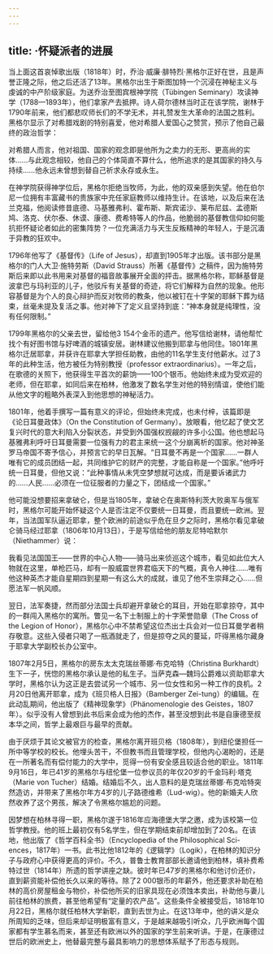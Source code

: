```yaml
---
---
---
```

title: ·怀疑派者的进展
---




当上面这首哀悼歌出版（1818年）时，乔治·威廉·腓特烈·黑格尔正好在世，且是声誉正隆之际，他之后还活了13年。黑格尔出生于斯图加特一个沉浸在神秘主义与虔诚的中产阶级家庭。为送乔治至图宾根神学院（Tübingen Seminary）攻读神学（1788—1893年），他们拿家产去抵押。诗人荷尔德林当时正在该学院，谢林于1790年前来，他们都悲叹师长们的不学无术，并礼赞发生大革命的法国之胜利。黑格尔显示了对希腊戏剧的特别喜爱，他对希腊人爱国心之赞赏，预示了他自己最终的政治哲学：

对希腊人而言，他对祖国、国家的观念即是他所为之卖力的无形、更高尚的实体……与此观念相较，他自己的个体简直不算什么，他所追求的是其国家的持久与持续……他永远未曾想到替自己祈求永存或永生。



在神学院获得神学位后，黑格尔拒绝当牧师，为此，他的双亲感到失望。他在伯尔尼一位拥有丰富藏书的贵族家中充任家庭教师以维持生计。在该地，以及后来在法兰克福，他阅读修昔底德、马基雅弗利、霍布斯、斯宾诺沙、莱布尼兹、孟德斯鸠、洛克、伏尔泰、休谟、康德、费希特等人的作品，他脆弱的基督教信仰如何能抗拒怀疑论者如此的密集阵势？一位充满活力与天生反叛精神的年轻人，于是沉湎于异教的狂欢中。

1796年他写了《基督传》（Life of Jesus），却直到1905年才出版。该书部分是黑格尔的门人大卫·施特劳斯（David Strauss）所著《基督传》之稿件，因为施特劳斯后来即以此书用来对基督的福音故事展开全面的抨击。据黑格尔称，耶稣基督是波拿巴与玛利亚的儿子，他驳斥有关基督的奇迹，将它们解释为自然的现象。他形容基督是为个人的良心辩护而反对牧师的教条，他以被钉在十字架的耶稣下葬为结束，丝毫未提及复活之事。他对神下了定义且坚持到底：“神本身就是纯理性，没有任何限制。”

1799年黑格尔的父亲去世，留给他3 154个金币的遗产。他写信给谢林，请他帮忙找个有好图书馆与好啤酒的城镇安居。谢林建议他搬到耶拿与他同住。1801年黑格尔迁居耶拿，并获许在耶拿大学担任助教，由他的11名学生支付他薪水。过了3年的此种生活，他方被任为特别教授（professor extraordinarius）。一年之后，在歌德的关照下，他获得生平首次的薪饷——100个银币。他始终未成为受欢迎的老师，但在耶拿，如同后来在柏林，他激发了数名学生对他的特别情谊，使他们能从他文字的粗略外表深入到他思想的神秘活力。

1801年，他着手撰写一篇有意义的评论，但始终未完成，也未付梓，该篇即是《论日耳曼政体》（On the Constitution of Germany）。放眼看，他忆起了使文艺复兴时代的意大利陷入分裂状态，并受到外国强权觊觎的许多小公国。他也想起马基雅弗利呼吁日耳曼需要一位强有力的君主来统一这个分崩离析的国家。他对神圣罗马帝国不寄予信心，并预言它的早日瓦解。“日耳曼不再是一个国家……一群人唯有它的成员团结一起，共同维护它的财产的完整，才能自称是一个国家。”他呼吁统一日耳曼，但他又说：“此种事情从未凭空梦想就可达成，而是要诉诸武力的……人民……必须在一位征服者的力量之下，团结成一个国家。”

他可能没想要招来拿破仑，但是当1805年，拿破仑在奥斯特利茨大败奥军与俄军时，黑格尔可能开始怀疑这个人是否注定不仅要统一日耳曼，而且要统一欧洲。翌年，当法国军队逼近耶拿，整个欧洲的前途似乎危在旦夕之际时，黑格尔看见拿破仑骑马经过耶拿（1806年10月13日），于是写信给他的朋友尼特哈默尔（Niethammer）说：

我看见法国国王——世界的中心人物——骑马出来侦巡这个城市，看见如此位大人物就在这里，单枪匹马，却有一股威震世界君临天下的气概，真令人神往……唯有他这种英杰才能自星期四到星期一有这么大的成就，谁见了他不生崇拜之心……但愿法军一帆风顺。



翌日，法军奏捷，然而部分法国士兵却避开拿破仑的耳目，开始在耶拿掠夺，其中的一群闯入黑格尔的寓所。瞥见一名下士制服上的十字荣誉勋章（The Cross of the Legion of Honor），黑格尔心中不禁希望这位杰出士兵会对一位日耳曼学者稍存敬意。这些入侵者只喝了一瓶酒就走了，但是掠夺之风的蔓延，吓得黑格尔藏身于耶拿大学副校长办公室中。

1807年2月5日，黑格尔的房东太太克瑞丝蒂娜·布克哈特（Christina Burkhardt）生下一子，恍惚的黑格尔承认是他的私生子。当萨克森—魏玛公爵难以资助耶拿大学时，黑格尔认为这正是去尝试另一个城市、另一位女性和另一种工作的良机。2月20日他离开耶拿，成为《班贝格人日报》（Bamberger Zei-tung）的编辑。在此动乱期间，他出版了《精神现象学》（Phänomenologie des Geistes，1807年）。似乎没有人曾想到此书后来会成为他的杰作，甚至没想到此书是自康德至叔本华之间，哲学上最艰巨与最早的贡献。

由于厌烦于其论文被官方的检查，黑格尔离开班贝格（1808年），到纽伦堡担任一所中等学校的校长。他埋头苦干，不但教书而且管理学校，但他内心渴盼的，还是在一所著名而有偿付能力的大学中，觅得一份有安全感且较适合他的职业。1811年9月16日，年已41岁的黑格尔与纽伦堡一位参议员的年仅20岁的千金玛利·塔克（Marie von Tucher）结婚。结婚后不久，出人意料的是克瑞丝蒂娜·布克哈特突然造访，并带来了黑格尔年方4岁的儿子路德维希（Lud-wig）。他的新婚夫人欣然收养了这个男孩，解决了令黑格尔尴尬的问题。

因梦想在柏林寻得一职，黑格尔遂于1816年应海德堡大学之邀，成为该校第一位哲学教授。他的班上最初仅有5名学生，但在学期结束前却增加到了20名。在该地，他出版了《哲学百科全书》（Encyclopedia of the Philosophical Sci-ences，1817年）一书。此书比他1812年的《逻辑学》（Logik），在柏林的知识分子与政府心中获得更高的评价。不久，普鲁士教育部部长邀请他到柏林，填补费希特过世（1814年）所遗的哲学讲座之缺。彼时年已47岁的黑格尔和他讨价还价，直到薪资能补偿他长久以来的等待。除了2 000银币的年薪外，他还要求补助在柏林的高价房屋租金与物价，补偿他所买的旧家具现在必须蚀本卖出，补助他与妻儿前往柏林的旅费，甚至他希望有“定量的农产品”。这些条件全被接受后，1818年10月22日，黑格尔就任柏林大学新职，直到去世为止。在这13年中，他的讲义是众所周知的乏味，但后来却证明极富有意义，于是越来越吸引听众，几乎欧洲每个国家都有学生慕名而来，甚至还有欧洲以外的国家的学生前来听讲。于是，在康德过世后的欧洲史上，他替最完整与最具影响力的思想体系赋予了形态与规则。